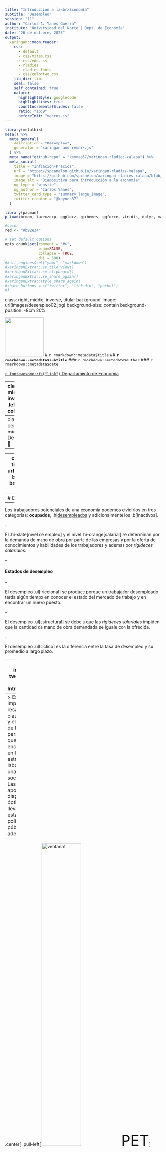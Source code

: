 ```yaml
---
title: "Introducción a la<br>Economía"
subtitle: "Desempleo"
session: "11"
author: "Carlos A. Yanes Guerra"
institute: "Universidad del Norte | Dept. de Economía"
date: "26 de octubre, 2023"
output:
  xaringan::moon_reader:
    css: 
      - default
      - css/mitem.css
      - css/edd.css
      - rladies
      - rladies-fonts
      - css/colortwo.css
    lib_dir: libs
    seal: false
    self_contained: true
    nature:
      highlightStyle: googlecode
      highlightLines: true
      countIncrementalSlides: false
      ratio: "16:9"
      beforeInit: "macros.js"
---
```


```r
library(metathis)
meta() %>%
  meta_general(
    description = "Desempleo",
    generator = "xaringan and remark.js"
  ) %>% 
  meta_name("github-repo" = "keynes37/xaringan-rladies-xalapa") %>% 
  meta_social(
    title = "Inflación-Precios",
    url = "https://spcanelon.github.io/xaringan-rladies-xalapa",
    image = "https://github.com/spcanelon/xaringan-rladies-xalapa/blob/master/xaringan-rladies-xalapa-general.png",
    image_alt = "Diapositiva para introducción a la economía",
    og_type = "website",
    og_author = "Carlos Yanes",
    twitter_card_type = "summary_large_image",
    twitter_creator = "@keynes37"
  )
```

```r
library(pacman)
p_load(broom, latex2exp, ggplot2, ggthemes, ggforce, viridis, dplyr, magrittr, knitr, parallel, flextable, xaringanExtra, knitr, tidyverse, emo, fontawesome, datos, babynames, treemapify, shiny, kableExtra, plotly, econocharts, hrbrthemes, DiagrammeR)

#color
red <- "#b92e34"

# set default options
opts_chunk$set(comment = "#>",
               echo=FALSE,
               collapse = TRUE,
               dpi = 300)
#knit_engines$set("yaml", "markdown")
#xaringanExtra::use_tile_view()
#xaringanExtra::use_clipboard()
#xaringanExtra::use_share_again()
#xaringanExtra::style_share_again(
#share_buttons = c("twitter", "linkedin", "pocket")
#)
```

class: right, middle, inverse, titular
background-image: url(images/desempleo02.jpg)
background-size: contain
background-position: -8cm 20% 

<!--<img style="border-radius: 50%;" src="https://raw.githubusercontent.com/spcanelon/xaringan-rladies-xalapa/master/diapositivas/img/rladies-xalapa.jpg"
width="150px"/>-->
<img src="images/log1.png" width="125px"/>
# `r rmarkdown::metadata$title` 
## **`r rmarkdown::metadata$subtitle`**
### `r rmarkdown::metadata$author`
### `r rmarkdown::metadata$date`

[`r fontawesome::fa("link")` Departamento de Economía](https://www.uninorte.edu.co/en/web/economia)

---
class: middle, inverse
.left-column[

# 😓 

]

.right-column[
# Preguntas de las sesiones anteriores?
]
---
class: center, middle
# Desempleo 🥶

----

---
class: left, middle, inverse, titular
background-image: url(images/desempleo01.jpg)
background-size: contain
background-position: 10cm 60% 

## Desempleo

#### Estado de insatisfacción
#### Deseo por sentirse
#### útil y productivo.

---
# Definición

--

Los trabajadores potenciales de una economía podemos dividirlos en tres categorías: **ocupados**, .hi[desempleados] y adicionalmente los .b[inactivos].

--

El .hi-slate[nivel de empleo] y el nivel .hi-orange[salarial] se determinan por la demanda de mano de obra por parte de las empresas y por la oferta de conocimientos y habilidades de los trabajadores y ademas por *rigideces salariales*.

--

#### Estados de desempleo

--

El desempleo .ul[friccional] se produce porque un trabajador desempleado tarda algún tiempo en conocer el estado del mercado de trabajo y en encontrar un nuevo puesto.

--

El desempleo .ul[estructural] se debe a que las *rigideces salariales* impiden que la cantidad de mano de obra demandada se iguale con la ofrecida.

--

El desempleo .ul[cíclico] es la diferencia entre la tasa de desempleo y su promedio a largo plazo.


---
class: inverse, two-colors
# Introducción
----
> Es muy importante resaltar la clasificación y el cálculo de las personas que se encuentran en la estructura laboral de una sociedad. Las métricas apoyan un diagnostico óptimo que lleva a establecer politicas públicas adecuadas.

--

.center[
.pull-left[
<img src="https://media.giphy.com/media/VHqNByVFRv1vEmg4qN/giphy.gif" width="50%"
alt="ventana1"/>
<font size="+5">PET</font>
]

.pull-right[
<img src="https://media.giphy.com/media/3oEduJ2WO798q5C06I/giphy.gif" width="50%"
alt="ventana2"/>
<font size="+5">PEA + PEI</font>
]
]
---
class: inverse, two-colors
# Introducción

--

.pull-right[
+ .orange[PET]: Población en edad a trabajar
  + Urbano 12 años
  + Rural 10 años (desde los 8)
<br/>
+ .orange[PEA]: Incluye a quienes trabajan o están buscando empleo en el período de referencia. 
  + Disponibilidad de trabajo
  
+ .orange[PEA]: Población Económicamente inactiva. 
  + Amas de casa, pensionados, discapacitados, rentistas.
  + "No tienen interés de trabajar".
]

---
class: inverse, two-colors
# Introducción

--

La clasificación hace útil las métricas de saber como laboralmente estamos
<br/>
<br/>
<br/>
<br/>

--

.center[
.pull-left[
<img src="https://media.giphy.com/media/labPQbLpDXReabqnWI/giphy.gif" width="70%"
alt="ventana3"/>
<font size="+5">Ocupados</font>
]

.pull-right[
<img src="https://media.giphy.com/media/xThuWeSDcdLmhvSuXu/giphy.gif" width="89%"
alt="ventana2"/>
<font size="+5">Desempleados</font>
]
]
---
# Introducción

--

### Recuerde entonces

--

.hi[Trabajadores potenciales]

--

Todos los miembros de una población menos:

+ Menores de 12 años (urbano) y 10 años rurales.
+ Militares activos.
+ Personas hospitalizadas (cuidados intensivos) o encarceladas.

--

Los trabajadores .hi[potenciales] se pueden clasificar entonces como:

1. **Ocupados**: personas con un trabajo remunerado a tiempo parcial o completo.

2.  **Desempleados**: personas sin un trabajo pero que buscan uno activamente.

3. **Inactivos**: personas sin un trabajo y que no buscan uno activamente.

---
class: inverse, middle, center
background-image: url(https://upload.wikimedia.org/wikipedia/commons/6/60/Shuriken_%28Naruto%29.svg)
background-size: contain

# Intentemos responder a lo siguiente


---
# Preguntas 😧

--

**¿Cómo clasificaría a las siguientes personas?**

--

`r fa("faucet", fill="blue")` Electricista de Aire-co.

--

`r fa("faucet", fill="blue")` Empleado de servicios generales a tiempo parcial.

--

`r fa("faucet", fill="blue")` Ex-trabajador del sector industrial buscando trabajo.

--

`r fa("faucet", fill="blue")` Ex-trabajador del sector industrial con una baja indefinida.

--

`r fa("faucet", fill="blue")` Estudiante universitario a tiempo completo.

--

`r fa("faucet", fill="blue")` Abuela pensionada.

--

`r fa("faucet", fill="blue")` Padre, amo de casa.

---
# Preguntas 😧

--

**Pregunta general:** Si la tasa de desempleo disminuye en un 3% con respecto al mismo mes del año pasado, podríamos decir que surge de

--

> **A.** Una recesión, cuando las empresas tienden a despedir trabajadores.<br/>
> **B.** Una expansión, cuando las empresas tienden a contratar trabajadores.<br/>
> **C.** Un “periodo normal” cuando las empresas hacen las dos cosas (contratar y despedir) y ajustan sus nomina.<br/>
> **D.** Un decreto de presidencia de la república que le dice a las empresas que contraten mas trabajadores.

---
# Preguntas 😧



**Pregunta general:** Si la tasa de desempleo disminuye en un 3% con respecto al mismo mes del año pasado, podríamos decir que surge de



> **A.** Una recesión, cuando las empresas tienden a despedir trabajadores.<br/>
> .hi[**B.** Una expansión, cuando las empresas tienden a contratar trabajadores.]<br/>
> **C.** Un “periodo normal” cuando las empresas hacen las dos cosas (contratar y despedir) y ajustan sus nomina.<br/>
> **D.** Un decreto de presidencia de la república que le dice a las empresas que contraten mas trabajadores.

---
# Preguntas 😧

--

**Pregunta general:** Si las personas que trabajan en cierto país son de 23'415.200 y las desempleadas alcanzan a ser de 2'575.672. La tasa de desempleo viene a ser:

--

> **A.** Alta (dos dígitos), un 11%.<br/>
> **B.** Alta (dos dígitos), un 18%.<br/>
> **C.** Baja (un dígito), un 7.8%.<br/>
> **D.** Normal (un dígito), un 3.4%.

---
# Preguntas 😧



**Pregunta general:** Si las personas que trabajan en cierto país son de 23'415.200 y las desempleadas alcanzan a ser de 2'575.672. La tasa de desempleo viene a ser:



> .hi[**A.** Alta (dos dígitos), un 11%.]<br/>
> **B.** Alta (dos dígitos), un 18%.<br/>
> **C.** Baja (un dígito), un 7.8%.<br/>
> **D.** Normal (un dígito), un 3.4%.

---
# Preguntas 😧

--

**Pregunta general:** Si la tasa de desempleo nunca llega a ser cero (0%), esto se debe a:

--

> **A.** La tasa cíclica de la economía.<br/>
> **B.** La tasa estructural de la economía.<br/>
> **C.** La tasa de interés de la economía.<br/>
> **D.** La tasa friccional de la economía.

---
# Preguntas 😧



**Pregunta general:** Si la tasa de desempleo nunca llega a ser cero (0%), esto se debe a:



> **A.** La tasa cíclica de la economía.<br/>
> **B.** La tasa estructural de la economía.<br/>
> **C.** La tasa de interés de la economía.<br/>
> .hi[**D.** La tasa friccional de la economía.]


---
class: inverse, middle, center
background-image: url(https://upload.wikimedia.org/wikipedia/commons/7/7e/Mudra-Naruto-KageBunshin.svg)
background-size: contain

# Como calculamos a los desempleados 🤔

---
# Desempleados

--

Tome como referencia la formula de:

--

<font size="+5">$$TD=\frac{Desempleados}{PEA}$$</font>

--

> Digamos que por un momento una economía tiene 1'945.626 personal actualmente desempleadas y buscando trabajo y la población economicamente activa alcanza a ser de 11'378.945 ciudadano, cuánto es su tasa de desempleo?

--

<font size="+5">$$TD=\frac{1'945.626}{11'378.945}= 17.1\%$$</font>

---
class: inverse, middle, right
background-image: url(https://upload.wikimedia.org/wikipedia/commons/7/7e/Mudra-Naruto-KageBunshin.svg)
background-size: contain

# ¿Cuantos desempleados debo tener para poseer una tasa de 5.5%?

---
# Desempleados

--

<font size="+5">$$5.5\%=\frac{Desempleados?}{11'378.945}$$</font>

--

<font size="+5">$$11'378.945\times 5.5\%=625.842$$</font>

--

LUEGO HAY QUE CONSEGUIRLE TRABAJO A:<br/> 

<center>
<font size="+5">1'319.784 personas</font>
</center>

---
# Desempleados

--

Podemos aun encontrar otras clasificaciones de la estructura del empleo y estas parten del concepto de .hi[DESEMPLEADOS].

--

.pull-left[
+ .hi-slate[Desempleo oculto]: Aquellos que no buscaron trabajo el ultimo mes pero si los 12 meses antes.
]

--

.pull-right[
+ .hi-slate[Desempleo abierto]: Aquellos que buscaron trabajo el ultimo mes.
]

---
class: classificator

.mi-cuadro[Los **empleados** también poseen ciertas características que los clasifican y diferencian de los otros conceptos]

---
# Tipos de ocupados

--

.pull-left[
+ .hi[Plenamente ocupados]: Aquellos individuos que no desean trabajar **mas** estando empleados.
]

--

.pull-right[
+ .hi[Subempleados]: De acuerdo a lo que hacen:

`r fa("fighter-jet")` Por .ul[competencia]: Aquellas personas que laboran en actividades distintas a las que fue formado. _P.e_ Economista manejando un taxi.

`r fa("fighter-jet")` Por .ul[insuficiencia de horas]: Aquellos que deseean trabajar mas horas de las que han sido pactadas por su empleador y no pueden.

`r fa("fighter-jet")` Por .ul[insuficiencia de ingresos]: Si en el sitio donde trabaja no cuenta con los recursos y elementos para realizar sus labores de acuerdo a lo que opta o desea hacer en ese trabajo.

]
---
# Tipos de ocupados

--

<img src="Images/Ex3.PNG" width="820"/>
<br>
Fuente: Lora y Prada (2013)

---
class: inverse, middle, center
background-image: url(https://upload.wikimedia.org/wikipedia/commons/7/7e/Mudra-Naruto-KageBunshin.svg)
background-size: contain

# Qué otras formulas adicionales hay para esto? 😠

---
# Formulas e indicadores del mercado laboral

--

### Formulas adicionales

--

<font size="+5">$$TBP=\frac{PEA}{PT}\times 100$$</font>

> Esta tasa nos indica la carga que tiene la oferta laboral en el país. Una tasa mayor nos indica 

--

<font size="+5">$$TGP=\frac{PEA}{PET}\times 100$$</font>

> A diferencia de la anterior nos dice mejor cuantos estan en disposición a trabajar.

---
# Formulas e indicadores del mercado laboral

--

### Formulas adicionales

--


<font size="+5">$$TS=\frac{Subempleados}{PEA}\times 100$$</font>

> La tasa de subempleo es otro indicador sustancioso. Esperamos siempre que sea bajo. Una economía con alto subempleo no lleva al bienestar al resto de habitantes

--

<font size="+5">$$TO=\frac{Ocupados}{PET}\times 100$$</font>

> La tasa de ocupación nos dice cuantos estan ocupados realmente en nuestra economía. 

---
# Formulas e indicadores del mercado laboral

--

```R
Car <- c("TGP", "TO", "TD")
A_2022 <- c(63.5, 55.8, 12.1)
A_2023 <- c(64.3, 57.9, 10)
data <- data.frame(Car, A_2022, A_2023)

data_long<- data%>%
  gather("Periodo", "Valor", -Car)

# Crear el gráfico de barras
ggplot(data_long, aes(x=Car, y=Valor, fill=Periodo))+
  geom_col(position = "dodge")+
  scale_fill_manual(
    "Periodo",
    labels = c("2022", "2023"),
    values = c("darkslategray","#f92672"))+
  labs(x = "Indicadores", y = "Porcentaje (%)", title = "Comparación de Indicadores del Mercado Marzo 2022 vs. 2023",
       subtitle = "DANE Abril 2023") +
  ggthemes::theme_pander(base_size = 17) +
  theme(legend.position = "right")
```

---
# Formulas e indicadores del mercado laboral

--

### Grupo especifico

--

```r
tabla <- data.frame(
  Car = c("Hombres", "Hombres", "Hombres"),
  Edad = c("12-19", "20-29", "30 y mas"),
  Formula = c("204.042/1.201.902", "370.773/3.267.355", "486.833/8.652.150"),
  Desempleo= c("16.98%", "11.35%", "5.63%")
)
kable(tabla, align = "c", format = "html", escape = F,
      col.names = c(
        " ",
        "Grupo de edad",
        "D.sub[i]/PEA.sub[i]",
        "Tasa específica de desempleo"
      )) %>%
  kable_styling(bootstrap_options = "striped", full_width = F)%>%
  collapse_rows(columns = 1,
                valign = "middle")
```


---
class: inverse, middle

# Como contrata una firma 😮

---
# Como contrata una firma

--

Suponga por un momento que usted produce y vende caja de .hi[Bananos] y el precio es de $7 y los salarios que usted paga -*por el mercado trabajo*- es de 3000 por mes, .b[Cuántos trabajadores debe contratar?]

--

```R
data.frame(
  v1 = c(0, 1, 2, 3, 4, 5),
  v2 = c(0, 1000, 1900, 2200, 2400, 2600),
  v3 = c("", "", "", "", "", ""),
  v4 = c("", "", "", "", "", ""),
  v5 = c("$3000", "$3000", "$3000", "$3000", "$3000", "$3000")
) %>% kable(
  escape = F,
  col.names = c("Trabajadores (L)", "Bananos (Q)", "Producto Marginal", "Producto Marginal &times; P", "Salario"),
  align = c("c", "c", "c", "c", "c")#,
) %>%
row_spec(1:6, color = red) %>%
row_spec(1:6, extra_css = "line-height: 110%;")
```
---
# Como contrata una firma


Suponga por un momento que usted produce y vende caja de .hi[Bananos] y el precio es de $7 y los salarios que usted paga -*por el mercado trabajo*- es de 3000 por mes, .b[Cuántos trabajadores debe contratar?]


```R
data.frame(
    v1 = c(0, 1, 2, 3, 4, 5),
  v2 = c(0, 1000, 1900, 2200, 2400, 2500),
  v3 = c("&mdash;", 1000, 900, 300, 200, 100),
  v4 = c("", "", "", "", "", ""),
  v5 = c("$3000", "$3000", "$3000", "$3000", "$3000", "$3000")
) %>% kable(
  escape = F,
  col.names = c("Trabajadores (L)", "Bananos (Q)", "Producto Marginal", "Producto Marginal &times; P", "Salario"),
  align = c("c", "c", "c", "c", "c")#,
) %>%
row_spec(1:6, color = red) %>%
row_spec(1:6, extra_css = "line-height: 110%;")
```

---
# Como contrata una firma


Suponga por un momento que usted produce y vende caja de .hi[Bananos] y el precio es de $7 y los salarios que usted paga -*por el mercado trabajo*- es de 3000 por mes, .b[Cuántos trabajadores debe contratar?]


```R
data.frame(
    v1 = c(0, 1, 2, 3, 4, 5),
  v2 = c(0, 1000, 1900, 2200, 2400, 2500),
  v3 = c("&mdash;", 1000, 900, 300, 200, 100),
  v4 = c("&mdash;", "7000", "6300", "2100", "1400", "700"),
  v5 = c("$3000", "$3000", "$3000", "$3000", "$3000", "$3000")
) %>% kable(
  escape = F,
  col.names = c("Trabajadores (L)", "Bananos (Q)", "Producto Marginal", "Producto Marginal &times; P", "Salario"),
  align = c("c", "c", "c", "c", "c")#,
) %>%
row_spec(1:6, color = red) %>%
row_spec(1:6, extra_css = "line-height: 110%;")
```

--

La clave siempre será: 

.hi-blue[**Pensando marginalmente:**] Se mantiene el contrato siempre que .hi[Producto Marginal &times; P] $\geq$ .blue[**Salarios**].

--

Por ende, la mejor manera es .hi[contratar] solo **2 Personas**.

---
class: inverse, middle, center
background-image: url(https://media.giphy.com/media/DAtJCG1t3im1G/giphy.gif)
background-size: cover

---
# Bibliografía

`r fa('book')` Lora, E., & Prada, S. I. (2008). *Técnicas de medición económica*. Metodología y aplicaciones en Colombia, ICESI.

`r fa('book')` Mateer, D., & Coppock, L. (2021). *Principles of Microeconomics.* WW Norton & Company.

`r fa('book')` Acemoglu, D., Laibson, D., & List, J. A. (2017). *Economía*. Antoni Bosch editor.

`r fa('book')` Informes de desempleo DANE 2021 y 2022 

---
name: adios
class: middle, inverse

.pull-left[
# **¡Gracias!**
<br/>
## Desempleo

### Este es el final del curso
]

.pull-right[
.right[
<img style="border-radius: 50%;"
src="https://avatars.githubusercontent.com/u/39503983?v=4"
width="150px" />

[`r fontawesome::fa("link")` Syllabus/ Curso](https://pomelo.uninorte.edu.co/pls/prod/bwckctlg.p_disp_course_detail?cat_term_in=202210&subj_code_in=ECO&crse_numb_in=0010)<br/>
[`r fontawesome::fa("twitter")` @keynes37](https://twitter.com/keynes37)<br/>
[`r fontawesome::fa("paper-plane")` cayanes@uninorte.edu.co](mailto:cayanes@uninorte.edu.co)
]
]

???
¡Gracias por tu atención! 
En este momento me encantaría tomar preguntas y si me quieren contactar no olviden enviar un email.







